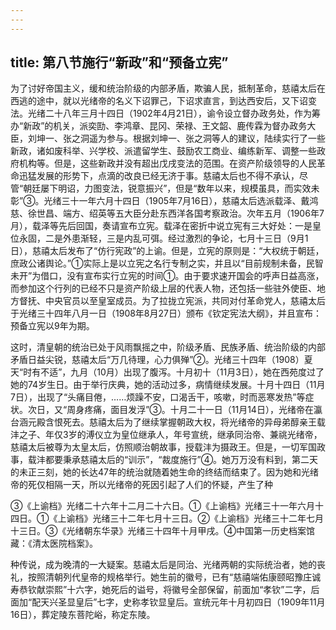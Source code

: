 ```yaml
---
---
---
```

title: 第八节施行“新政”和“预备立宪”
---



为了讨好帝国主义，缓和统治阶级的内部矛盾，欺骗人民，抵制革命，慈禧太后在西逃的途中，就以光绪帝的名义下诏罪己，下诏求直言，到达西安后，又下诏变法。光绪二十八年三月十四日（1902年4月21日），谕令设立督办政务处，作为筹办“新政”的机关，派奕劻、李鸿章、昆冈、荣禄、王文韶、鹿传霖为督办政务大臣，刘坤一、张之洞遥为参与。根据刘坤一、张之洞等人的建议，陆续实行了一些新政，诸如废科举、兴学校、派遣留学生、鼓励农工商业、编练新军、调整一些政府机构等。但是，这些新政并没有超出戊戌变法的范围。在资产阶级领导的人民革命迅猛发展的形势下，点滴的改良已经无济于事。慈禧太后也不得不承认，尽管“朝廷屡下明诏，力图变法，锐意振兴”，但是“数年以来，规模虽具，而实效未彰”③。光绪三十一年六月十四日（1905年7月16日），慈禧太后选派载泽、戴鸿慈、徐世昌、端方、绍英等五大臣分赴东西洋各国考察政治。次年五月（1906年7月），载泽等先后回国，奏请宣布立宪。载泽在密折中说立宪有三大好处：一是皇位永固，二是外患渐轻，三是内乱可弭。经过激烈的争论，七月十三日（9月1日），慈禧太后发布了“仿行宪政”的上谕。但是，立宪的原则是：“大权统于朝廷，庶政公诸舆论。”①实际上是以立宪之名行专制之实，并且以“目前规制未备，民智未开”为借口，没有宣布实行立宪的时间①。由于要求速开国会的呼声日益高涨，而参加这个行列的已经不只是资产阶级上层的代表人物，还包括一些驻外使臣、地方督抚、中央官员以至皇室成员。为了拉拢立宪派，共同对付革命党人，慈禧太后于光绪三十四年八月一日（1908年8月27日）颁布《钦定宪法大纲》，并且宣布：预备立宪以9年为期。

这时，清皇朝的统治已处于风雨飘摇之中，阶级矛盾、民族矛盾、统治阶级的内部矛盾日益尖锐，慈禧太后“万几待理，心力俱殚”②。光绪三十四年（1908）夏天“时有不适”，九月（10月）出现了腹泻。十月初十（11月3日），她在西苑度过了她的74岁生日。由于举行庆典，她的活动过多，病情继续发展。十月十四日（11月7日），出现了“头痛目倦，……烦躁不安，口渴舌干，咳嗽，时而恶寒发热”等症状。次日，又“周身疼痛，面目发浮”③。十月二十一日（11月14日），光绪帝在瀛台涵元殿含恨死去。慈禧太后为了继续掌握朝政大权，将光绪帝的异母弟醇亲王载沣之子、年仅3岁的溥仪立为皇位继承人，年号宣统，继承同治帝、兼祧光绪帝，慈禧太后被尊为太皇太后，仿照顺治朝故事，授载沣为摄政王。但是，一切军国政事，载沣都要秉承慈禧太后的“训示”，“裁度施行”④。她万万没有料到，第二天的未正三刻，她的长达47年的统治就随着她生命的终结而结束了。因为她和光绪帝的死仅相隔一天，所以光绪帝的死因引起了人们的怀疑，产生了种

③《上谕档》光绪二十六年十二月二十六日。①《上谕档》光绪三十一年六月十四日。①《上谕档》光绪三十二年七月十三日。②《上谕档》光绪三十二年七月十三日。③《光绪朝东华录》光绪三十四年十月甲戌。④中国第一历史档案馆藏：《清太医院档案》。

种传说，成为晚清的一大疑案。慈禧太后是同治、光绪两朝的实际统治者，她的丧礼，按照清朝列代皇帝的规格举行。她生前的徽号，已有“慈禧端佑康颐昭豫庄诚寿恭钦献崇熙”十六字，她死后的谥号，将徽号全部保留，前面加“孝钦”二字，后面加“配天兴圣显皇后”七字，史称孝钦显皇后。宣统元年十月初四日（1909年11月16日），葬定陵东菩陀峪，称定东陵。